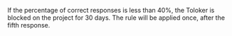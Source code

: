 <Image withBackground imageId="715498eba1e2923fe4e2c98bb498888a" alt="" />

If the percentage of correct responses is less than 40%, the Toloker is blocked on the project for 30 days. The rule will be applied once, after the fifth response.
